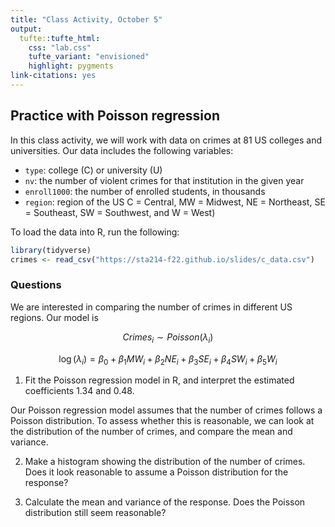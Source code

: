 ```yaml
---
title: "Class Activity, October 5"
output: 
  tufte::tufte_html:
    css: "lab.css"
    tufte_variant: "envisioned"
    highlight: pygments
link-citations: yes
---
```


## Practice with Poisson regression

In this class activity, we will work with data on crimes at 81 US colleges and universities. Our data includes the following variables:

* `type`: college (C) or university (U)
* `nv`: the number of violent crimes for that institution in the given year
* `enroll1000`: the number of enrolled students, in thousands
* `region`: region of the US C = Central, MW = Midwest, NE = Northeast, SE = Southeast, SW = Southwest, and W = West)

To load the data into R, run the following:

```r
library(tidyverse)
crimes <- read_csv("https://sta214-f22.github.io/slides/c_data.csv")
```

### Questions

We are interested in comparing the number of crimes in different US regions. Our model is

$$Crimes_i \sim Poisson(\lambda_i)$$

$$\log(\lambda_i) = \beta_0 + \beta_1 MW_i + \beta_2 NE_i + \beta_3 SE_i + \beta_4 SW_i + \beta_5 W_i$$

1. Fit the Poisson regression model in R, and interpret the estimated coefficients 1.34 and 0.48.

Our Poisson regression model assumes that the number of crimes follows a Poisson distribution. To assess whether this is reasonable, we can look at the distribution of the number of crimes, and compare the mean and variance.

2. Make a histogram showing the distribution of the number of crimes. Does it look reasonable to assume a Poisson distribution for the response?

3. Calculate the mean and variance of the response. Does the Poisson distribution still seem reasonable?